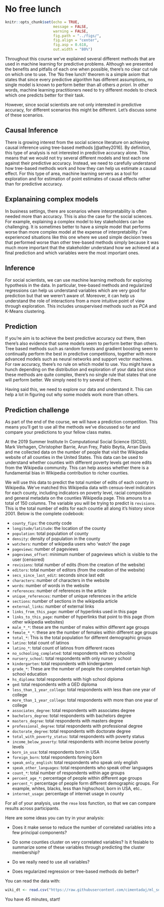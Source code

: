 # No free lunch

```r
knitr::opts_chunk$set(echo = TRUE,
                      message = FALSE,
                      warning = FALSE,
                      fig.path = "../figs/",
                      fig.align = "center",
                      fig.asp = 0.618,
                      out.width = "80%")
```

Throughout this course we've explained several different methods that are used in machine learning for predictive problems. Although we presented the benefits and pitfalls of each one when possible, there's no clear cut rule on which one to use. The 'No free lunch' theorem is a simple axiom that states that since every predictive algorithm has different assumptions, no single model is known to perform better than all others *a priori*. In other words, machine learning practitioners need to try different models to check which one predicts better for their task. 

However, since social scientists are not only interested in predictive accuracy, for different scenarios this might be different. Let's discuss some of these scenarios.

## Causal Inference

There is growing interest from the social science literature on achieving causal inference using tree-based methods [@athey2016]. By definition, this type of analysis is not interested in predictive accuracy alone. This means that we would not try several different models and test each one against their predictive accuracy. Instead, we need to carefully understand how tree-based methods work and how they can help us estimate a causal effect. For this type of area, machine learning servers as a tool for exploration and for estimation of point estimates of causal effects rather than for predictive accuracy.

## Explanaining complex models

In business settings, there are scenarios where interpretability is often needed more than accuracy. This is also the case for the social sciences. For example, explaining a complex model to key stakeholders can be challenging. It is sometimes better to have a simple model that performs worse than more complex model at the expense of interpretability. I've experienced situations like this one where we used simple decision trees that performed worse than other tree-based methods simply because it was much more important that the stakeholder understand how we achieved at a final prediction and which variables were the most important ones.

## Inference

For social scientists, we can use machine learning methods for exploring hypothesis in the data. In particular, tree-based methods and regularized regressions can help us understand variables which are very good for prediction but that we weren't aware of. Moreover, it can help us understand the role of interactions from a more intuitive point of view through exploration. This includes unsupervised methods such as $PCA$ and K-Means clustering.

## Prediction

If you're aim is to achieve the best predictive accuracy out there, then there's also evidence that some models seem to perform better than others. Tree based methods such as random forests and gradient boosting seem to continually perform the best in predictive competitions, together with more advanced models such as neural networks and support vector machines. For raw accuracy, there's no rule on which model to use. You might have a hunch depending on the distribution and exploration of your data but since these methods are quite complex, there's no single rule that states that one will perform better. We simply need to try several of them.

Having said this, we need to explore our data and understand it. This can help a lot in figuring out why some models work more than others.

## Prediction challenge

As part of the end of the course, we will have a prediction competition. This means you'll get to use all the methods we've discussed so far and compare your predictions to your fellow class mates. 

At the 2019 Summer Institute In Computational Social Science (SICSS), Mark Verhagen, Christopher Barrie, Arun Frey, Pablo Beytía, Arran Davis and me collected data on the number of people that visit the Wikipedia website of all counties in the United States. This data can be used to understand whether counties with different poverty levels get more edits from the Wikipedia community. This can help assess whether there is a fundamental bias in Wikipedia contribution to richer counties.

We will use this data to predict the total number of edits of each county in Wikipedia. We've matched this Wikipedia data with census-level indicators for each county, including indicators on poverty level, racial composition and general metadata on the counties Wikipedia page. This amouns to a total of 150 columns. The variable you will be trying to predict is `revisions`. This is the total number of edits for each countie all along it's history since 2001. Below is the complete codebook:

* `county_fips`: the county code
* `longitude/latitude`: the location of the county
* `population`: total population of county
* `density`: density of population in the county
* `watchers`: number of wikipedia users who 'watch' the page
* `pageviews`: number of pageviews
* `pageviews_offset`: minimum number of pageviews which is visible to the user (censored)
* `revisions`: total number of edits (from the creation of the website)
* `editors`: total number of editors (from the creation of the website)
* `secs_since_last_edit`: seconds since last edit
* `characters`: number of characters in the website
* `words`: number of words in the website
* `references`: number of references in the article
* `unique_references`: number of unique references in the article
* `sections`: number of sections in the wikipedia article
* `external_links`: number of external links
* `links_from_this_page`: number of hyperlinks used in this page
* `links_to_this_page`: number of hyperlinks that point to this page (from other wikipedia websites)
* `male_*_*`: these are the number of males within different age groups
* `female_*_*`: these are the number of females within different age groups
* `total_*`: This is the total population for different demographic groups
* `latino`: total count of latinos
* `latino_*`: total count of latinos from different races
* `no_schooling_completed`: total respondents with no schooling
* `nursery_school`: total respondents with only nursery school
* `kindergarten`: total respondents with kindergarten
* `grade_*`: These are the number of people the completed certain high school education
* `hs_diploma`: total respondents with high school diploma
* `ged`: total respondents with a GED diploma
* `less_than_1_year_college`: total respondents with less than one year of college
* `more_than_1_year_college`: total respondents with more than one year of college
* `associates_degree`: total respondents with associates degree
* `bachelors_degree`: total respondents with bachelors degree
* `masters_degree`: total respondents with masters degree
* `professional_degree`: total respondents with professional degree
* `doctorate_degree`: total respondents with doctorate degree
* `total_with_poverty_status`: total respondents with poverty status
* `income_below_poverty`: total respondents with income below poverty levels
* `born_in_usa`: total respondents born in USA
* `foreign_born`: total respondents foreing born
* `speak_only_english`: total respondents who speak only english
* `speak_other_languages`: total respondents who speak other languages
* `count_*`: total number of respondents within age groups
* `percent_age_*`: percentage of people within different age groups
* `percent_*`: percentage of people form different demographic groups. For example, whites, blacks, less than highschool, born in USA, etc..
* `internet_usage`: percentage of internet usage in county

For all of your analysis, use the `rmse` loss function, so that we can compare results across participants.

Here are some ideas you can try in your analysis:

* Does it make sense to reduce the number of correlated variables into a few principal components?

* Do some counties cluster on very correlated variables? Is it fesiable to summarize some of these variables through predicting the cluster membership?

* Do we really need to use all variables?

* Does regularized regression or tree-based methods do better?

You can read the data with:

```r
wiki_dt <- read.csv("https://raw.githubusercontent.com/cimentadaj/ml_socsci/master/data/wikipedia_final.csv")
```

You have 45 minutes, start!
